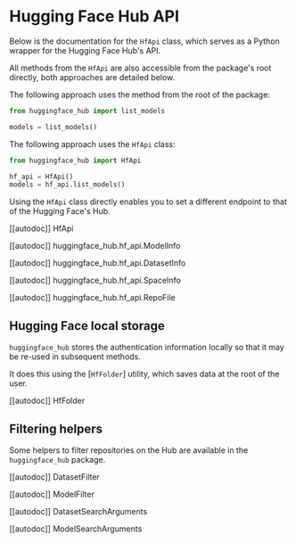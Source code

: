 # Hugging Face Hub API

Below is the documentation for the `HfApi` class, which serves as a Python wrapper for the Hugging Face
Hub's API.

All methods from the `HfApi` are also accessible from the package's root directly, both approaches are detailed
below.

The following approach uses the method from the root of the package:

```python
from huggingface_hub import list_models

models = list_models()
```

The following approach uses the `HfApi` class:

```python
from huggingface_hub import HfApi

hf_api = HfApi()
models = hf_api.list_models()
```

Using the `HfApi` class directly enables you to set a different endpoint to that of the Hugging Face's Hub.

[[autodoc]] HfApi

[[autodoc]] huggingface_hub.hf_api.ModelInfo

[[autodoc]] huggingface_hub.hf_api.DatasetInfo

[[autodoc]] huggingface_hub.hf_api.SpaceInfo

[[autodoc]] huggingface_hub.hf_api.RepoFile

## Hugging Face local storage

`huggingface_hub` stores the authentication information locally so that it may be re-used in subsequent
methods.

It does this using the [`HfFolder`] utility, which saves data at the root of the user.

[[autodoc]] HfFolder

## Filtering helpers

Some helpers to filter repositories on the Hub are available in the `huggingface_hub` package.

[[autodoc]] DatasetFilter

[[autodoc]] ModelFilter

[[autodoc]] DatasetSearchArguments

[[autodoc]] ModelSearchArguments
